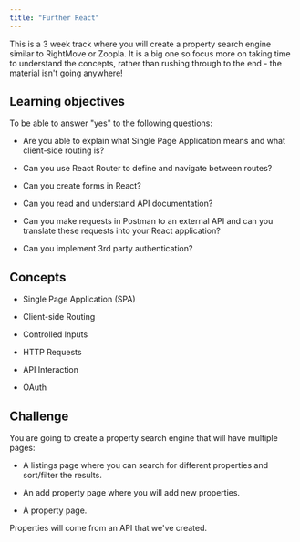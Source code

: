 ```yaml
---
title: "Further React"
---
```


This is a 3 week track where you will create a property search engine similar to RightMove or Zoopla. It is a big one so focus more on taking time to understand the concepts, rather than rushing through to the end - the material isn't going anywhere!

## Learning objectives

To be able to answer "yes" to the following questions:

- Are you able to explain what Single Page Application means and what client-side routing is?

- Can you use React Router to define and navigate between routes?

- Can you create forms in React?

- Can you read and understand API documentation?

- Can you make requests in Postman to an external API and can you translate these requests into your React application?

- Can you implement 3rd party authentication?

## Concepts

- Single Page Application (SPA)

- Client-side Routing

- Controlled Inputs

- HTTP Requests

- API Interaction

- OAuth

## Challenge

You are going to create a property search engine that will have multiple pages:

* A listings page where you can search for different properties and sort/filter the results.

* An add property page where you will add new properties.

* A property page.

Properties will come from an API that we've created.